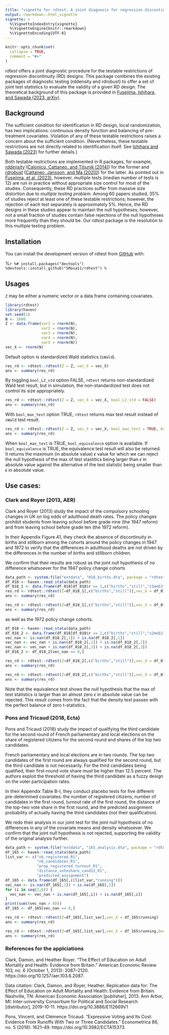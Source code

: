```yaml
---
title: "vignette for rdtest: A joint diagnosis for regression discontinuity designs."
output: rmarkdown::html_vignette
vignette: >
  %\VignetteIndexEntry{vignette}
  %\VignetteEngine{knitr::rmarkdown}
  %\VignetteEncoding{UTF-8}
---
```


```r
knitr::opts_chunk$set(
  collapse = TRUE,
  comment = "#>"
)
```

*rdtest* offers a joint diagnostic procedure for the testable restrictions of
regression discontinuity (RD) designs. This package combines the existing
packages of diagnostic testing (rddensity and rdrobust) to offer a set of joint
test statistics to evaluate the validity of a given RD design. The theoretical
background of this package is provided in [Fusejima, Ishihara, and Sawada (2023,
arXiv)](https://arxiv.org/abs/2205.04345).

## Background
The sufficient condition for identification in RD design, local randomization,
has two implications: continuous density function and balancing of
pre-treatment covariates. Violation of any of these testable restrictions raises
a concern about the sufficient condition. (Nevertheless, these testable
restrictions are not directly related to identification itself. See [Ishihara
and Sawada (2023)](https://arxiv.org/abs/2009.07551) for further details.)

Both testable restrictions are implemented in R packages, for example,
[*rddensity*](https://rdpackages.github.io/rddensity/) ([Calonico, Cattaneo, and Titiunik (2014)](https://onlinelibrary.wiley.com/doi/10.3982/ECTA11757)) for the former and [*rdrobust*](https://rdpackages.github.io/rdrobust/) ([Cattaneo, Jansson, and Ma (2020)](https://www.tandfonline.com/doi/abs/10.1080/01621459.2019.1635480)) for the latter. As pointed
out in [Fusejima, et al. (2023)](https://arxiv.org/abs/2205.04345), however,
multiple tests (median number of tests is 12) are run in practice without
appropriate size control for most of the studies. Consequently, these RD
practices suffer from massive size distortion due to *multiple testing problem*.
Among 60 papers studied, 35\% of studies reject at least one of these testable
restrictions; however, the rejection of each test separately is approximately 5\%.
Hence, the RD designs in these studies appear to maintain the null hypotheses;
however, not a small fraction of studies contain false rejections of the null
hypotheses more frequently than they should be. Our *rdtest* package is the
resolution to this multiple testing problem.

## Installation

You can install the development version of rdtest from [GitHub](https://github.com/) with:

%``` r
%# install.packages("devtools")
%devtools::install_github("SMasa11/rdtest")
%```

## Usages

`Z` may be either a numeric vector or a data.frame containing covariates.
```r
library(rdtest)
library(haven)
set.seed(1)
N <- 1000
Z <- data.frame(var1 = rnorm(N),
                var2 = rnorm(N),
                var3 = rnorm(N),
                var4 = rnorm(N),
                var5 = rnorm(N))
vec_X <- rnorm(N)
```

Default option is standardized Wald statistics (`sWald`).
```r
res_rd <- rdtest::rdtest(Z = Z, vec_X = vec_X)
ans <- summary(res_rd)
```

By toggling `bool_L2_std` option FALSE, `rdtest` returns non-standardized Wald test result, but in simulation, the non-standardized test does not control its size appropriately.
```r
res_rd <- rdtest::rdtest(Z = Z, vec_X = vec_X, bool_L2_std = FALSE)
ans <- summary(res_rd)
```


With `bool_max_test` option TRUE, `rdtest` returns max test result instead of `sWald` test result.
```r
res_rd <- rdtest::rdtest(Z = Z, vec_X = vec_X, bool_max_test = TRUE, bool_equivalence = TRUE)
ans <- summary(res_rd)
```
When `bool_max_test` is TRUE, `bool_equivalence` option is available.
If `bool_equivalence` is TRUE, the equivalence test result will also be returned.
It returns the maximum (in absolute value) $\epsilon$ value for which we can reject the null hypothesis of the max of test stastitics being larger than $\epsilon$ in absolute value against the alternative of the test statistic being smaller than $\epsilon$ in absolute value.

## Use cases:
### Clark and Royer (2013, AER)
Clark and Royer (2013) study the impact of the compulsory schooling changes in 
UK on log odds of adulthood death rates. The policy changes prohibit students 
from leaving school before grade nine (the 1947 reform) and from leaving school 
before grade ten (the 1972 reform).

In their Appendix Figure A1, they check the absence of discontinuity in births 
and stillborn among the cohorts around the policy changes in 1947 and 1972 to
verify that the differences in adulthood deaths are not driven by the 
differences in the number of births and stillborn children.

We confirm that their results are robust as the joint null hypothesis of no 
difference whatsoever for the 1947 policy change cohorts
```r
data_path <- system.file("extdata", "018_births.dta", package = "rdtest")
df_018 <- haven::read_stata(data_path)
df_018_1 <- data.frame(df_018[df_018$r == 1,c("births","still","s1mob1")])
res_rd <- rdtest::rdtest(Z=df_018_1[,c("births","still")],vec_X = df_018_1$s1mob1)
ans <- summary(res_rd)

res_rd <- rdtest::rdtest(Z=df_018_1[,c("births","still")],vec_X = df_018_1$s1mob1,bool_max_test = TRUE,bool_equivalence = TRUE)
ans <- summary(res_rd)
```
as well as the 1972 policy change cohorts.
```r
df_018 <- haven::read_stata(data_path)
df_018_2 <- data.frame(df_018[df_018$r == 2,c("births","still","s2mob1")])
vec_nan <- is.nan(df_018_2[,1]) + is.na(df_018_2[,1])
vec_nan <- vec_nan + is.nan(df_018_2[,2]) + is.na(df_018_2[,2])
vec_nan <- vec_nan + is.nan(df_018_2[,3]) + is.na(df_018_2[,3])
df_018_2 <- df_018_2[vec_nan == 0,]

res_rd <- rdtest::rdtest(Z=df_018_2[,c("births","still")],vec_X = df_018_2$s2mob1)
ans <- summary(res_rd)

res_rd <- rdtest::rdtest(Z=df_018_2[,c("births","still")],vec_X = df_018_2$s2mob1,bool_max_test = TRUE,bool_equivalence = TRUE)
ans <- summary(res_rd)
```
Note that the equivalence test shows the null hypothesis that the max of test statistics is larger than an almost zero $\epsilon$ in absolute value can be rejected. This result comes from the fact that the density test passes with the perfect balance of zero t-statistics.

### Pons and Tricaud (2018, Ecta)
Pons and Tricaud (2018) study the impact of qualifying the third candidate for
the second round of French parliamentary and local elections on the share of 
registered citizens for the second round and shares of the top two candidates.

French parliamentary and local elections are in two rounds. The top two 
candidates of the first round are always qualified for the second round, but the
third candidate is not necessarily. For the third candidates being qualified,
their first-round vote share must be higher than 12.5 percent. The authors 
exploit the threshold of having the third candidate as a fuzzy design on the 
voter participation rates.

In their Appendix Table B-I, they conduct placebo tests for five different 
pre-determined covariates: the number of registered citizens, number of 
candidates in the first round, turnout rate of the first round, the distance of 
the top-two vote share in the first round, and the predicted assignment 
probability of actually having the third candidates (not their qualification).

We redo their analysis in our joint test for the joint null hypothesis of no 
differences in any of the covariate means and density whatsoever. We confirm
that the joint null hypothesis is not rejected, supporting the validity of the 
original analysis further.
```r
data_path <- system.file("extdata", "165_analysis.dta", package = "rdtest")
df_165 <- haven::read_stata(data_path)
list_var <- c("nb_registered_R1",
              "nb_candidates_R1",
              "prop_registered_turnout_R1",
              "distance_voteshare_cand12_R1",
              "predicted_assignment")
df_165 <- data.frame(df_165[,c(list_var,"running")])
vec_nan <- is.nan(df_165[,1]) + is.na(df_165[,1])
for (i in seq(2,6)) {
  vec_nan <- vec_nan + is.nan(df_165[,i]) + is.na(df_165[,i])
}
print(sum((vec_nan > 0)))
df_165 <- df_165[vec_nan == 0,]

res_rd <- rdtest::rdtest(Z=df_165[,list_var],vec_X = df_165$running)
ans <- summary(res_rd)

res_rd <- rdtest::rdtest(Z=df_165[,list_var],vec_X = df_165$running,bool_max_test = TRUE,bool_equivalence = TRUE)
ans <- summary(res_rd)
```

### References for the applciations

Clark, Damon, and Heather Royer. “The Effect of Education on Adult Mortality and Health: Evidence from Britain.” American Economic Review 103, no. 6 (October 1, 2013): 2087–2120. https://doi.org/10.1257/aer.103.6.2087.

Data citation: Clark, Damon, and Royer, Heather. Replication data for: The Effect of Education on Adult Mortality and Health: Evidence from Britain. Nashville, TN: American Economic Association [publisher], 2013. Ann Arbor, MI: Inter-university Consortium for Political and Social Research [distributor], 2019-10-11. https://doi.org/10.3886/E112669V1

Pons, Vincent, and Clémence Tricaud. “Expressive Voting and Its Cost: Evidence From Runoffs With Two or Three Candidates.” Econometrica 86, no. 5 (2018): 1621–49. https://doi.org/10.3982/ECTA15373.

